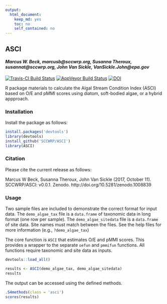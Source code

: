 ```yaml
---
output:
  html_document:
    keep_md: yes
    toc: no
    self_contained: no
---
```


## ASCI

#### *Marcus W. Beck, marcusb@sccwrp.org, Susanna Theroux, susannat@sccwrp.org, John Van Sickle, VanSickle.John@epa.gov*

[![Travis-CI Build Status](https://travis-ci.org/SCCWRP/ASCI.svg?branch=master)](https://travis-ci.org/SCCWRP/ASCI)
[![AppVeyor Build Status](https://ci.appveyor.com/api/projects/status/github/SCCWRP/ASCI?branch=master&svg=true)](https://ci.appveyor.com/project/SCCWRP/ASCI)
[![DOI](https://zenodo.org/badge/106055957.svg)](https://zenodo.org/badge/latestdoi/106055957)

R package materials to calculate the Algal Stream Condition Index (ASCI) based on O/E and pMMI scores using diatom, soft-bodied algae, or a hybrid appproach.

### Installation

Install the package as follows:

```r
install.packages('devtools')
library(devtools)
install_github('SCCWRP/ASCI')
library(ASCI)
```

### Citation

Please cite the current release as follows:

Marcus W Beck, Susanna Theroux, John Van Sickle (2017, October 11). SCCWRP/ASCI: v0.0.1. Zenodo. http://doi.org/10.5281/zenodo.1008839

### Usage

Two sample files are included to demonstrate the correct format for input data. The `demo_algae_tax` file is a `data.frame` of taxonomic data in long format (one row per sample).  The `demo_algae_sitedata` file is a `data.frame` of site data.  Site names must match between the files. See the help files for more information (e.g., `?demo_algae_tax`)

The core function is `ASCI` that estimates O/E and pMMI scores.  This provides a wrapper to the separate `oefun` and `pmmifun` functions. All functions require taxonomic and site data as inputs. 
```r
devtools::load_all()
```
```r
results <- ASCI(demo_algae_tax, demo_algae_sitedata)
results
```

The output can be accessed using the defined methods.
```r
.S4methods(class = 'asci')
scores(results)
```



